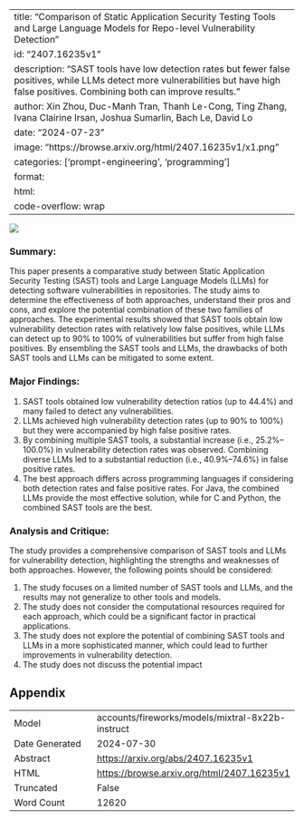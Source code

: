 
---
title: "Comparison of Static Application Security Testing Tools and Large Language Models for Repo-level Vulnerability Detection"
id: "2407.16235v1"
description: "SAST tools have low detection rates but fewer false positives, while LLMs detect more vulnerabilities but have high false positives. Combining both can improve results."
author: Xin Zhou, Duc-Manh Tran, Thanh Le-Cong, Ting Zhang, Ivana Clairine Irsan, Joshua Sumarlin, Bach Le, David Lo
date: "2024-07-23"
image: "https://browse.arxiv.org/html/2407.16235v1/x1.png"
categories: ['prompt-engineering', 'programming']
format:
  html:
    code-overflow: wrap
---

![](https://browse.arxiv.org/html/2407.16235v1/x1.png)

### Summary:

This paper presents a comparative study between Static Application Security Testing (SAST) tools and Large Language Models (LLMs) for detecting software vulnerabilities in repositories. The study aims to determine the effectiveness of both approaches, understand their pros and cons, and explore the potential combination of these two families of approaches. The experimental results showed that SAST tools obtain low vulnerability detection rates with relatively low false positives, while LLMs can detect up to 90% to 100% of vulnerabilities but suffer from high false positives. By ensembling the SAST tools and LLMs, the drawbacks of both SAST tools and LLMs can be mitigated to some extent.

### Major Findings:

1. SAST tools obtained low vulnerability detection ratios (up to 44.4%) and many failed to detect any vulnerabilities.
2. LLMs achieved high vulnerability detection rates (up to 90% to 100%) but they were accompanied by high false positive rates.
3. By combining multiple SAST tools, a substantial increase (i.e., 25.2%–100.0%) in vulnerability detection rates was observed. Combining diverse LLMs led to a substantial reduction (i.e., 40.9%–74.6%) in false positive rates.
4. The best approach differs across programming languages if considering both detection rates and false positive rates. For Java, the combined LLMs provide the most effective solution, while for C and Python, the combined SAST tools are the best.

### Analysis and Critique:

The study provides a comprehensive comparison of SAST tools and LLMs for vulnerability detection, highlighting the strengths and weaknesses of both approaches. However, the following points should be considered:

1. The study focuses on a limited number of SAST tools and LLMs, and the results may not generalize to other tools and models.
2. The study does not consider the computational resources required for each approach, which could be a significant factor in practical applications.
3. The study does not explore the potential of combining SAST tools and LLMs in a more sophisticated manner, which could lead to further improvements in vulnerability detection.
4. The study does not discuss the potential impact

## Appendix

|          |          |
|----------|----------|
| Model     | accounts/fireworks/models/mixtral-8x22b-instruct       |
| Date Generated     | 2024-07-30       |
| Abstract | [https://arxiv.org/abs/2407.16235v1](https://arxiv.org/abs/2407.16235v1)        |
| HTML     | [https://browse.arxiv.org/html/2407.16235v1](https://browse.arxiv.org/html/2407.16235v1)       |
| Truncated       | False       |
| Word Count       | 12620       |